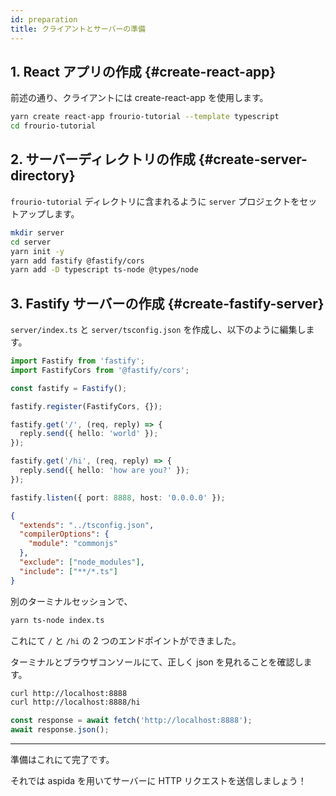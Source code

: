 ```yaml
---
id: preparation
title: クライアントとサーバーの準備
---
```


## 1. React アプリの作成 {#create-react-app}

前述の通り、クライアントには create-react-app を使用します。

```sh title=Terminal
yarn create react-app frourio-tutorial --template typescript
cd frourio-tutorial
```

## 2. サーバーディレクトリの作成 {#create-server-directory}

`frourio-tutorial` ディレクトリに含まれるように `server` プロジェクトをセットアップします。

```sh title=Terminal
mkdir server
cd server
yarn init -y
yarn add fastify @fastify/cors
yarn add -D typescript ts-node @types/node
```

## 3. Fastify サーバーの作成 {#create-fastify-server}

`server/index.ts` と `server/tsconfig.json` を作成し、以下のように編集します。

```ts title=server/index.ts
import Fastify from 'fastify';
import FastifyCors from '@fastify/cors';

const fastify = Fastify();

fastify.register(FastifyCors, {});

fastify.get('/', (req, reply) => {
  reply.send({ hello: 'world' });
});

fastify.get('/hi', (req, reply) => {
  reply.send({ hello: 'how are you?' });
});

fastify.listen({ port: 8888, host: '0.0.0.0' });
```

```json title=server/tsconfig.json
{
  "extends": "../tsconfig.json",
  "compilerOptions": {
    "module": "commonjs"
  },
  "exclude": ["node_modules"],
  "include": ["**/*.ts"]
}
```

別のターミナルセッションで、

```sh title=Terminal
yarn ts-node index.ts
```

これにて `/` と `/hi` の 2 つのエンドポイントができました。

ターミナルとブラウザコンソールにて、正しく json を見れることを確認します。

```sh title=Terminal
curl http://localhost:8888
curl http://localhost:8888/hi
```

```js title='Browser Console'
const response = await fetch('http://localhost:8888');
await response.json();
```

---

準備はこれにて完了です。

それでは aspida を用いてサーバーに HTTP リクエストを送信しましょう！
